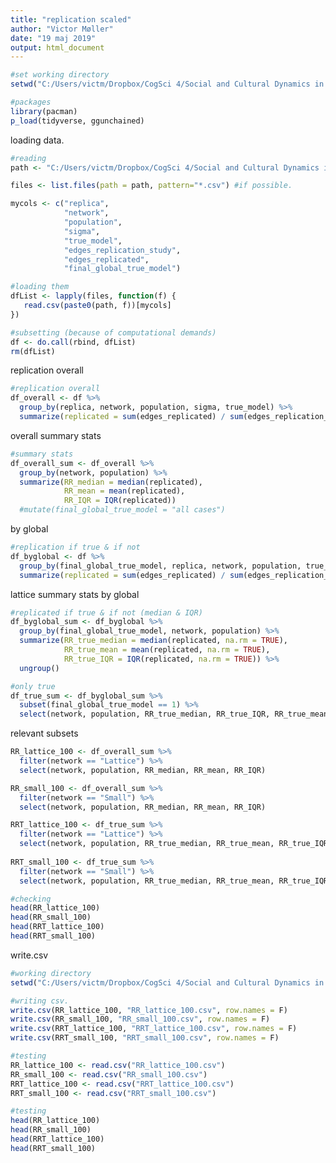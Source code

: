 ```yaml
---
title: "replication scaled"
author: "Victor Møller"
date: "19 maj 2019"
output: html_document
---
```


```r
#set working directory
setwd("C:/Users/victm/Dropbox/CogSci 4/Social and Cultural Dynamics in Cognition/exam/CRUST-1/data/ABMdata/ABMcsv")

#packages 
library(pacman)
p_load(tidyverse, ggunchained) 
```

loading data. 

```r

#reading 
path <- "C:/Users/victm/Dropbox/CogSci 4/Social and Cultural Dynamics in Cognition/exam/CRUST-1/data/ABMdata/ABMcsv/"

files <- list.files(path = path, pattern="*.csv") #if possible. 

mycols <- c("replica", 
            "network", 
            "population", 
            "sigma",
            "true_model",
            "edges_replication_study",
            "edges_replicated",
            "final_global_true_model")

#loading them 
dfList <- lapply(files, function(f) {  
   read.csv(paste0(path, f))[mycols]
})

#subsetting (because of computational demands)
df <- do.call(rbind, dfList) 
rm(dfList)
```

replication overall 

```r

#replication overall 
df_overall <- df %>%
  group_by(replica, network, population, sigma, true_model) %>%
  summarize(replicated = sum(edges_replicated) / sum(edges_replication_study)) 

```

overall summary stats

```r
#summary stats
df_overall_sum <- df_overall %>%
  group_by(network, population) %>%
  summarize(RR_median = median(replicated),
            RR_mean = mean(replicated),
            RR_IQR = IQR(replicated)) 
  #mutate(final_global_true_model = "all cases")
```

by global

```r
#replication if true & if not
df_byglobal <- df %>%
  group_by(final_global_true_model, replica, network, population, true_model) %>%
  summarize(replicated = sum(edges_replicated) / sum(edges_replication_study)) 
```

lattice summary stats by global 

```r
#replicated if true & if not (median & IQR)
df_byglobal_sum <- df_byglobal %>%
  group_by(final_global_true_model, network, population) %>%
  summarize(RR_true_median = median(replicated, na.rm = TRUE),
            RR_true_mean = mean(replicated, na.rm = TRUE),
            RR_true_IQR = IQR(replicated, na.rm = TRUE)) %>%
  ungroup()

#only true 
df_true_sum <- df_byglobal_sum %>%
  subset(final_global_true_model == 1) %>%
  select(network, population, RR_true_median, RR_true_IQR, RR_true_mean)

```

relevant subsets 

```r

RR_lattice_100 <- df_overall_sum %>%
  filter(network == "Lattice") %>%
  select(network, population, RR_median, RR_mean, RR_IQR)

RR_small_100 <- df_overall_sum %>%
  filter(network == "Small") %>%
  select(network, population, RR_median, RR_mean, RR_IQR)

RRT_lattice_100 <- df_true_sum %>%
  filter(network == "Lattice") %>%
  select(network, population, RR_true_median, RR_true_mean, RR_true_IQR)
    
RRT_small_100 <- df_true_sum %>%
  filter(network == "Small") %>%
  select(network, population, RR_true_median, RR_true_mean, RR_true_IQR)

#checking 
head(RR_lattice_100)
head(RR_small_100)
head(RRT_lattice_100)
head(RRT_small_100)

```

write.csv

```r
#working directory 
setwd("C:/Users/victm/Dropbox/CogSci 4/Social and Cultural Dynamics in Cognition/exam/CRUST-1/connectivity/outcome_results")

#writing csv. 
write.csv(RR_lattice_100, "RR_lattice_100.csv", row.names = F)
write.csv(RR_small_100, "RR_small_100.csv", row.names = F)
write.csv(RRT_lattice_100, "RRT_lattice_100.csv", row.names = F)
write.csv(RRT_small_100, "RRT_small_100.csv", row.names = F)

#testing 
RR_lattice_100 <- read.csv("RR_lattice_100.csv")
RR_small_100 <- read.csv("RR_small_100.csv")
RRT_lattice_100 <- read.csv("RRT_lattice_100.csv")
RRT_small_100 <- read.csv("RRT_small_100.csv")

#testing 
head(RR_lattice_100)
head(RR_small_100)
head(RRT_lattice_100)
head(RRT_small_100)

```
